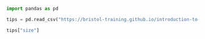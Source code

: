 
```python
import pandas as pd

tips = pd.read_csv("https://bristol-training.github.io/introduction-to-data-analysis-in-python/datan/tips.csv")
```

```python
tips["size"]
```


